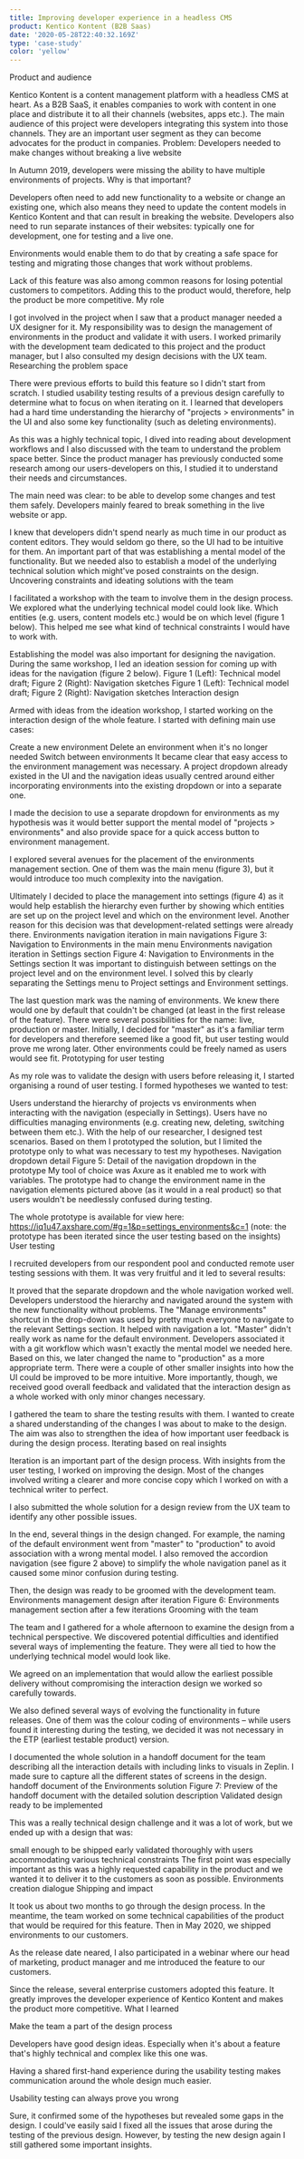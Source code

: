 ```yaml
---
title: Improving developer experience in a headless CMS
product: Kentico Kontent (B2B Saas)
date: '2020-05-28T22:40:32.169Z'
type: 'case-study'
color: 'yellow'
---
```


Product and audience

Kentico Kontent is a content management platform with a headless CMS at heart. As a B2B SaaS, it enables companies to work with content in one place and distribute it to all their channels (websites, apps etc.). The main audience of this project were developers integrating this system into those channels. They are an important user segment as they can become advocates for the product in companies.
Problem: Developers needed to make changes without breaking a live website

In Autumn 2019, developers were missing the ability to have multiple environments of projects. Why is that important?

Developers often need to add new functionality to a website or change an existing one, which also means they need to update the content models in Kentico Kontent and that can result in breaking the website. Developers also need to run separate instances of their websites: typically one for development, one for testing and a live one.

Environments would enable them to do that by creating a safe space for testing and migrating those changes that work without problems.

Lack of this feature was also among common reasons for losing potential customers to competitors. Adding this to the product would, therefore, help the product be more competitive.
My role

I got involved in the project when I saw that a product manager needed a UX designer for it. My responsibility was to design the management of environments in the product and validate it with users. I worked primarily with the development team dedicated to this project and the product manager, but I also consulted my design decisions with the UX team.
Researching the problem space

There were previous efforts to build this feature so I didn't start from scratch. I studied usability testing results of a previous design carefully to determine what to focus on when iterating on it. I learned that developers had a hard time understanding the hierarchy of "projects > environments" in the UI and also some key functionality (such as deleting environments).

As this was a highly technical topic, I dived into reading about development workflows and I also discussed with the team to understand the problem space better. Since the product manager has previously conducted some research among our users-developers on this, I studied it to understand their needs and circumstances.

The main need was clear: to be able to develop some changes and test them safely. Developers mainly feared to break something in the live website or app.

I knew that developers didn't spend nearly as much time in our product as content editors. They would seldom go there, so the UI had to be intuitive for them. An important part of that was establishing a mental model of the functionality. But we needed also to establish a model of the underlying technical solution which might've posed constraints on the design.
Uncovering constraints and ideating solutions with the team

I facilitated a workshop with the team to involve them in the design process. We explored what the underlying technical model could look like. Which entities (e.g. users, content models etc.) would be on which level (figure 1 below). This helped me see what kind of technical constraints I would have to work with.

Establishing the model was also important for designing the navigation. During the same workshop, I led an ideation session for coming up with ideas for the navigation (figure 2 below).
Figure 1 (Left): Technical model draft; Figure 2 (Right): Navigation sketches
Figure 1 (Left): Technical model draft; Figure 2 (Right): Navigation sketches
Interaction design

Armed with ideas from the ideation workshop, I started working on the interaction design of the whole feature. I started with defining main use cases:

Create a new environment
Delete an environment when it's no longer needed
Switch between environments
It became clear that easy access to the environment management was necessary. A project dropdown already existed in the UI and the navigation ideas usually centred around either incorporating environments into the existing dropdown or into a separate one.

I made the decision to use a separate dropdown for environments as my hypothesis was it would better support the mental model of "projects > environments" and also provide space for a quick access button to environment management.

I explored several avenues for the placement of the environments management section. One of them was the main menu (figure 3), but it would introduce too much complexity into the navigation.

Ultimately I decided to place the management into settings (figure 4) as it would help establish the hierarchy even further by showing which entities are set up on the project level and which on the environment level. Another reason for this decision was that development-related settings were already there.
Environments navigation iteration in main navigations
Figure 3: Navigation to Environments in the main menu
Environments navigation iteration in Settings section
Figure 4: Navigation to Environments in the Settings section
It was important to distinguish between settings on the project level and on the environment level. I solved this by clearly separating the Settings menu to Project settings and Environment settings.

The last question mark was the naming of environments. We knew there would one by default that couldn't be changed (at least in the first release of the feature). There were several possibilities for the name: live, production or master. Initially, I decided for "master" as it's a familiar term for developers and therefore seemed like a good fit, but user testing would prove me wrong later. Other environments could be freely named as users would see fit.
Prototyping for user testing

As my role was to validate the design with users before releasing it, I started organising a round of user testing. I formed hypotheses we wanted to test:

Users understand the hierarchy of projects vs environments when interacting with the navigation (especially in Settings).
Users have no difficulties managing environments (e.g. creating new, deleting, switching between them etc.).
With the help of our researcher, I designed test scenarios. Based on them I prototyped the solution, but I limited the prototype only to what was necessary to test my hypotheses.
Navigation dropdown detail
Figure 5: Detail of the navigation dropdown in the prototype
My tool of choice was Axure as it enabled me to work with variables. The prototype had to change the environment name in the navigation elements pictured above (as it would in a real product) so that users wouldn't be needlessly confused during testing.

The whole prototype is available for view here:
https://iq1u47.axshare.com/#g=1&p=settings_environments&c=1
(note: the prototype has been iterated since the user testing based on the insights)
User testing

I recruited developers from our respondent pool and conducted remote user testing sessions with them. It was very fruitful and it led to several results:

It proved that the separate dropdown and the whole navigation worked well. Developers understood the hierarchy and navigated around the system with the new functionality without problems. The "Manage environments" shortcut in the drop-down was used by pretty much everyone to navigate to the relevant Settings section. It helped with navigation a lot.
"Master" didn't really work as name for the default environment. Developers associated it with a git workflow which wasn't exactly the mental model we needed here. Based on this, we later changed the name to "production" as a more appropriate term.
There were a couple of other smaller insights into how the UI could be improved to be more intuitive. More importantly, though, we received good overall feedback and validated that the interaction design as a whole worked with only minor changes necessary.

I gathered the team to share the testing results with them. I wanted to create a shared understanding of the changes I was about to make to the design. The aim was also to strengthen the idea of how important user feedback is during the design process.
Iterating based on real insights

Iteration is an important part of the design process. With insights from the user testing, I worked on improving the design. Most of the changes involved writing a clearer and more concise copy which I worked on with a technical writer to perfect.

I also submitted the whole solution for a design review from the UX team to identify any other possible issues.

In the end, several things in the design changed. For example, the naming of the default environment went from "master" to "production" to avoid association with a wrong mental model. I also removed the accordion navigation (see figure 2 above) to simplify the whole navigation panel as it caused some minor confusion during testing.

Then, the design was ready to be groomed with the development team.
Environments management design after iteration
Figure 6: Environments management section after a few iterations
Grooming with the team

The team and I gathered for a whole afternoon to examine the design from a technical perspective. We discovered potential difficulties and identified several ways of implementing the feature. They were all tied to how the underlying technical model would look like.

We agreed on an implementation that would allow the earliest possible delivery without compromising the interaction design we worked so carefully towards.

We also defined several ways of evolving the functionality in future releases. One of them was the colour coding of environments – while users found it interesting during the testing, we decided it was not necessary in the ETP (earliest testable product) version.

I documented the whole solution in a handoff document for the team describing all the interaction details with including links to visuals in Zeplin. I made sure to capture all the different states of screens in the design.
handoff document of the Environments solution
Figure 7: Preview of the handoff document with the detailed solution description
Validated design ready to be implemented

This was a really technical design challenge and it was a lot of work, but we ended up with a design that was:

small enough to be shipped early
validated thoroughly with users
accommodating various technical constraints
The first point was especially important as this was a highly requested capability in the product and we wanted it to deliver it to the customers as soon as possible.
Environments creation dialogue
Shipping and impact

It took us about two months to go through the design process. In the meantime, the team worked on some technical capabilities of the product that would be required for this feature. Then in May 2020, we shipped environments to our customers.

As the release date neared, I also participated in a webinar where our head of marketing, product manager and me introduced the feature to our customers.

Since the release, several enterprise customers adopted this feature. It greatly improves the developer experience of Kentico Kontent and makes the product more competitive.
What I learned

Make the team a part of the design process

Developers have good design ideas. Especially when it's about a feature that's highly technical and complex like this one was.

Having a shared first-hand experience during the usability testing makes communication around the whole design much easier.

Usability testing can always prove you wrong

Sure, it confirmed some of the hypotheses but revealed some gaps in the design. I could've easily said I fixed all the issues that arose during the testing of the previous design. However, by testing the new design again I still gathered some important insights.
